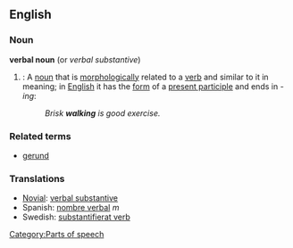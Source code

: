 ==English==
===Noun===
'''verbal noun'''  (or ''verbal substantive'')

#{{grammar}}: A [[noun]] that is [[morphologically]] related to a [[verb]] and similar to it in meaning; in [[English]] it has the [[form]] of a [[present participle]] and ends in ''-ing'':
#:''Brisk '''walking''' is good exercise.''

===Related terms===
*[[gerund]]

===Translations===
*[[Novial]]: [[verbal substantive]]
*Spanish: [[nombre verbal]] ''m''
*Swedish: [[substantifierat verb]]

[[Category:Parts of speech]]
